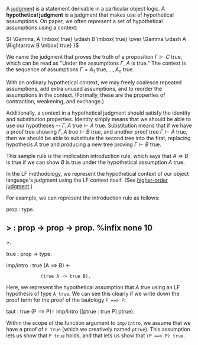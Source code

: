 A [[judgment]] is a statement derivable in a particular object logic. A '''hypothetical judgment''' is a judgment that makes use of hypothetical assumptions. On paper, we often represent a set of hypothetical assumptions using a context:

<math>{ \Gamma, A \mbox{ true} \vdash B \mbox{ true} \over \Gamma \vdash A \Rightarrow B \mbox{ true} }</math>

We name the judgment that proves the truth of a proposition <math>\Gamma \vdash C \mbox{ true}</math>, which can be read as "Under the assumptions <math>\texttt{}\Gamma</math>, <math>\texttt{}A</math> is true." The context is the sequence of assumptions <math>\Gamma = A_1 \mbox{ true}, \ldots, A_n \mbox{ true}</math>. 

With an ordinary hypothetical context, we may freely coalesce repeated assumptions, add extra unused assumptions, and to reorder the assumptions in the context. (Formally, these are the properties of contraction, weakening, and exchange.) 

Additionally, a context in a hypothetical judgment should satisfy the identity and substitution properties. Identity simply means that we should be able to use our hypotheses -- <math>\Gamma, A \mbox{ true} \vdash A \mbox{ true}</math>. Substitution  means that if we have a proof tree showing <math>\Gamma, A \mbox{ true} \vdash B \mbox{ true}</math>, and another proof tree <math>\Gamma \vdash A \mbox{ true}</math>, then we should be able to substitute the second tree into the first, replacing hypothesis <math>\texttt{}A \mbox{ true}</math> and producing a new tree proving <math>\Gamma \vdash B \mbox{ true}</math>.

This sample rule is the implication introduction rule, which says that <math>A \Rightarrow B</math> is true if we can show <math>\texttt{}B</math> is true under the hypothetical assumption <math>\texttt{}A \mbox{ true}</math>. 

In the LF methodology, we represent the hypothetical context of our object language's judgment using the LF context itself. (See [[higher-order judgment]].)

For example, we can represent the introduction rule as follows:

<twelf>
prop : type.
==> : prop -> prop -> prop.  %infix none 10 ==>.

true : prop -> type.   

imp/intro : true (A ==> B) <-
              (true A -> true B).
</twelf>

Here, we represent the hypothetical assumption that <math>\texttt{}A \mbox{ true}</math> using an LF hypothesis of type <tt>A true</tt>. We can see this clearly if we write down the proof term for the proof of the tautology <tt>P ==> P</tt>:

<twelf>
taut : true (P ==> P)= imp/intro ([ptrue : true P] ptrue).
</twelf>

Within the scope of the function argument to <tt>imp/intro</tt>, we assume that we have a proof of <tt>P true</tt> (which we creatively named <tt>ptrue</tt>). This assumption lets us show that <tt>P true</tt> holds, and that lets us show that <tt>(P ==> P) true</tt>.